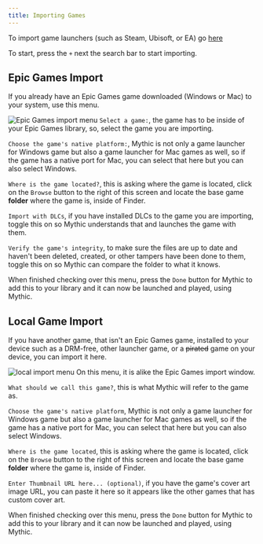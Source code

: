 ```yaml
---
title: Importing Games
---
```



To import game launchers (such as Steam, Ubisoft, or EA) go [here](https://docs.getmythic.app/docs/miscellaneous/launchers)

To start, press the `+` next the search bar to start importing.

## Epic Games Import

If you already have an Epic Games game downloaded (Windows or Mac) to your system, use this menu.

<Image
  alt="Epic Games import menu"
  src="/mepicimport.png"
  width={750}
  height={750}
/>
`Select a game:`, the game has to be inside of your Epic Games library, so, select
the game you are importing.

`Choose the game's native platform:`, Mythic is not only a game launcher for Windows game but also a game launcher for Mac games as well, so if the game has a native port for Mac, you can select that here but you can also select Windows.

`Where is the game located?`, this is asking where the game is located, click on the `Browse` button to the right of this screen and locate the base game **folder** where the game is, inside of Finder.

`Import with DLCs`, if you have installed DLCs to the game you are importing, toggle this on so Mythic understands that and launches the game with them.

`Verify the game's integrity`, to make sure the files are up to date and haven't been deleted, created, or other tampers have been done to them, toggle this on so Mythic can compare the folder to what it knows.

When finished checking over this menu, press the `Done` button for Mythic to add this to your library and it can now be launched and played, using Mythic.

## Local Game Import

If you have another game, that isn't an Epic Games game, installed to your device such as a DRM-free, other launcher game, or a ~~pirated~~ game on your device, you can import it here.

<Image
  alt="local import menu"
  src="/mlocalimport.png"
  width={750}
  height={750}
/>
On this menu, it is alike the Epic Games import window.

`What should we call this game?`, this is what Mythic will refer to the game as.

`Choose the game's native platform`, Mythic is not only a game launcher for Windows game but also a game launcher for Mac games as well, so if the game has a native port for Mac, you can select that here but you can also select Windows.

`Where is the game located`, this is asking where the game is located, click on the `Browse` button to the right of this screen and locate the base game **folder** where the game is, inside of Finder.

`Enter Thumbnail URL here... (optional)`, if you have the game's cover art image URL, you can paste it here so it appears like the other games that has custom cover art.

When finished checking over this menu, press the `Done` button for Mythic to add this to your library and it can now be launched and played, using Mythic.
